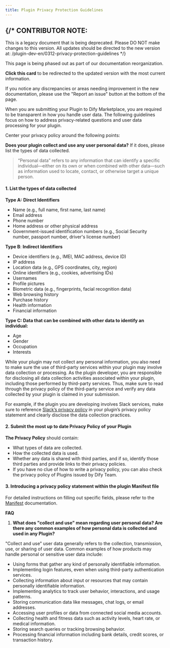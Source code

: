```yaml
---
title: Plugin Privacy Protection Guidelines
---
```




{/* 
  CONTRIBUTOR NOTE:
  ----------------
  This is a legacy document that is being deprecated.
  Please DO NOT make changes to this version.
  All updates should be directed to the new version at:
  /plugin-dev-en/0312-privacy-protection-guidelines
*/}

<Card title="This Documentation is Being Deprecated" icon="circle-exclamation" href="/plugin-dev-en/0312-privacy-protection-guidelines">
  <p>This page is being phased out as part of our documentation reorganization.</p>
  
  <p><strong>Click this card</strong> to be redirected to the updated version with the most current information.</p>
  
  <p>If you notice any discrepancies or areas needing improvement in the new documentation, please use the "Report an issue" button at the bottom of the page.</p>
</Card>

When you are submitting your Plugin to Dify Marketplace, you are required to be transparent in how you handle user data. The following guidelines focus on how to address privacy-related questions and user data processing for your plugin.

Center your privacy policy around the following points:

**Does your plugin collect and use any user personal data?**  If it does, please list the types of data collected.

> “Personal data” refers to any information that can identify a specific individual—either on its own or when combined with other data—such as information used to locate, contact, or otherwise target a unique person.

#### 1. List the types of data collected

**Type A:** **Direct Identifiers**

* Name (e.g., full name, first name, last name)
* Email address
* Phone number
* Home address or other physical address
* Government-issued identification numbers (e.g., Social Security number, passport number, driver's license number)

**Type B**: **Indirect Identifiers**

* Device identifiers (e.g., IMEI, MAC address, device ID)
* IP address
* Location data (e.g., GPS coordinates, city, region)
* Online identifiers (e.g., cookies, advertising IDs)
* Usernames
* Profile pictures
* Biometric data (e.g., fingerprints, facial recognition data)
* Web browsing history
* Purchase history
* Health information
* Financial information

**Type C: Data that can be combined with other data to identify an individual:**

* Age
* Gender
* Occupation
* Interests

While your plugin may not collect any personal information, you also need to make sure the use of third-party services within your plugin may involve data collection or processing. As the plugin developer, you are responsible for disclosing all data collection activities associated within your plugin, including those performed by third-party services. Thus, make sure to read through the privacy policy of the third-party service and verify any data collected by your plugin is claimed in your submission.

For example, if the plugin you are developing involves Slack services, make sure to reference [Slack’s privacy policy](https://slack.com/trust/privacy/privacy-policy) in your plugin’s privacy policy statement and clearly disclose the data collection practices.

#### **2. Submit the most up to date Privacy Policy of your Plugin**

**The Privacy Policy** should contain:

* What types of data are collected.
* How the collected data is used.
* Whether any data is shared with third parties, and if so, identify those third parties and provide links to their privacy policies.
* If you have no clue of how to write a privacy policy, you can also check the privacy policy of Plugins issued by Dify Team.

#### 3. Introducing a privacy policy statement within the plugin Manifest file

For detailed instructions on filling out specific fields, please refer to the [Manifest](https://docs.dify.ai/plugins/schema-definition/manifest) documentation.

**FAQ**

1. **What does "collect and use" mean regarding user personal data? Are there any common examples of how personal data is collected and used in any Plugin?**

"Collect and use" user data generally refers to the collection, transmission, use, or sharing of user data. Common examples of how products may handle personal or sensitive user data include:

* Using forms that gather any kind of personally identifiable information.
* Implementing login features, even when using third-party authentication services.
* Collecting information about input or resources that may contain personally identifiable information.
* Implementing analytics to track user behavior, interactions, and usage patterns.
* Storing communication data like messages, chat logs, or email addresses.
* Accessing user profiles or data from connected social media accounts.
* Collecting health and fitness data such as activity levels, heart rate, or medical information.
* Storing search queries or tracking browsing behavior.
* Processing financial information including bank details, credit scores, or transaction history.
